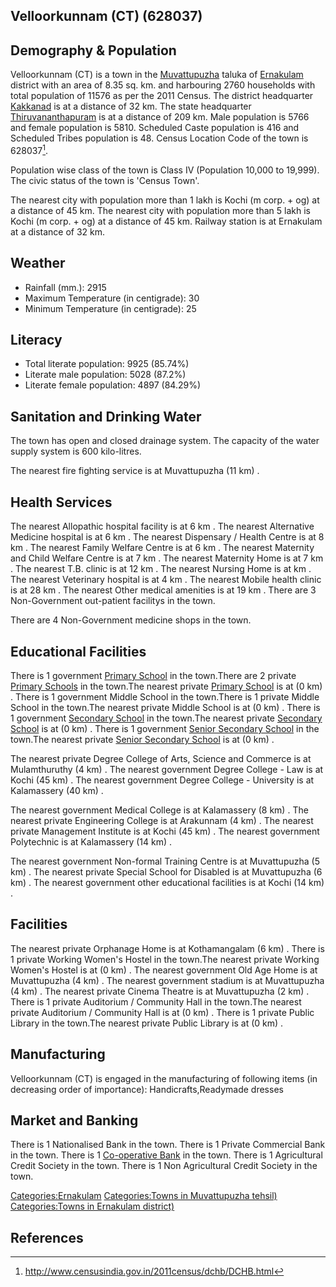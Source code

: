{{Infobox settlement
| name=Velloorkunnam (CT)
| native_name=
| native_name_lang=
| other_name=
| nickname=
| settlement_type=Town
| image_skyline=
| image_alt=
| image_caption=
| pushpin_map=India Kerala
| pushpin_label_position=right
| pushpin_map_alt=
| pushpin_map_caption=Location in Kerala, India
| latd=
| latm=
| lats=
| latNS=
| longd=
| longm=
| longs=
| longEW=
| coordinates_display=inline,title
| subdivision_type=Country
| subdivision_name={{flag|India}}
| subdivision_type1=[[States and territories of India|State]]
| subdivision_name1=Kerala 
| subdivision_type2=[[List of districts of India|District]]
| subdivision_name2=Ernakulam
| subdivision_type3=Tahsil
| subdivision_name3=Muvattupuzha 
| website=
| established_title=<!-- Established -->
| established_date=
| founder=
| named_for=
| government_type=
| governing_body=
| unit_pref=Metric
| area_footnotes=
| area_rank=
| area_total_km2=8.35
| elevation_footnotes=
| elevation_m=
| population_total=11576
| population_as_of=2011
| population_rank=
| population_density_km2=1386
| population_demonym=
| population_footnotes=
| demographics_type1=Languages=
| demographics1_title1=Official=
| demographics1_info1=[[Malayalam language|Malayalam]]
| timezone1=[[Indian Standard Time|IST]]
| utc_offset1==+5:30
| postal_code_type=[[Postal Index Number|PIN]]
| postal_code=
| area_code_type=Telephone code
| area_code=
| registration_plate=
| blank1_name_sec1=Nearest city
| blank1_info_sec1=[[Kochi (m corp. + og) ]]
| blank2_name_sec1=[[Human sex ratio|Sex ratio]]
| blank2_info_sec1=1007
| blank3_name_sec1=Literacy
| blank3_info_sec1=85.74%
| blank1_name_sec2=[[2011 Census of India|2011 census]] code
| blank1_info_sec2=628037
| footnotes=
}}

== Velloorkunnam (CT) (628037) ==

== Demography & Population ==

Velloorkunnam (CT) is a town in the [[Muvattupuzha ]] taluka of [[Ernakulam]] district with an area of 8.35 sq. km. and harbouring 2760 households with total population of 11576 as per the 2011 Census. The district headquarter [[Kakkanad]] is at a distance of 32 km. The state headquarter [[Thiruvananthapuram]] is at a distance of 209 km. Male population is 5766 and female population is 5810. Scheduled Caste population is 416 and Scheduled Tribes population is 48. Census Location Code of the town is 628037<ref>http://www.censusindia.gov.in/2011census/dchb/DCHB.html</ref>.

Population wise class of the town is Class IV (Population 10,000 to 19,999).
The civic status of the town is 'Census Town'.

The nearest city with population more than 1 lakh is Kochi (m corp. + og)  at a distance of 45 km. The nearest city with population more than 5 lakh is Kochi (m corp. + og)  at a distance of 45 km. Railway station is at Ernakulam at a distance of 32 km.


== Weather ==  
* Rainfall (mm.): 2915 
* Maximum Temperature (in centigrade): 30
* Minimum Temperature (in centigrade): 25


== Literacy ==  
* Total literate population: 9925 (85.74%)
* Literate male population: 5028 (87.2%)
* Literate female population: 4897 (84.29%)


== Sanitation and Drinking Water ==  
The town has open and closed drainage system.
The capacity of the water supply system is 600 kilo-litres.

The nearest fire fighting service is at Muvattupuzha (11 km) .


== Health Services ==
The nearest Allopathic hospital facility is at 6 km .
The nearest Alternative Medicine hospital is at 6 km .
The nearest Dispensary / Health Centre is at 8 km .
The nearest Family Welfare Centre is at 6 km .
The nearest Maternity and Child Welfare Centre is at 7 km .
The nearest Maternity Home is at 7 km .
The nearest T.B. clinic is at 12 km .
The nearest Nursing Home is at  km .
The nearest Veterinary hospital is at 4 km .
The nearest Mobile health clinic is at 28 km .
The nearest Other medical amenities is at 19 km .
There are 3 Non-Government out-patient facilitys in the town.


There are 4 Non-Government medicine shops in the town.


== Educational Facilities ==
There is 1 government [[Primary School]] in the town.There are 2 private [[Primary School]]s in the town.The nearest private [[Primary School]] is at  (0 km) .
There is 1 government Middle School in the town.There is 1 private Middle School in the town.The nearest private Middle School is at  (0 km) .
There is 1 government [[Secondary School]] in the town.The nearest private [[Secondary School]] is at  (0 km) .
There is 1 government [[Senior Secondary School]] in the town.The nearest private [[Senior Secondary School]] is at  (0 km) .
 
 
 
 
 
The nearest private Degree College of Arts, Science and Commerce is at Mulamthuruthy  (4 km) .
The nearest government Degree College - Law is at Kochi (45 km) .
The nearest government Degree College - University is at Kalamassery (40 km) .
 
The nearest government Medical College is at Kalamassery (8 km) .
The nearest private Engineering College is at Arakunnam (4 km) .
The nearest private Management Institute is at Kochi (45 km) .
The nearest government Polytechnic is at Kalamassery (14 km) .
 
The nearest government Non-formal Training Centre is at Muvattupuzha (5 km) .
The nearest private Special School for Disabled is at Muvattupuzha (6 km) .
The nearest government other educational facilities is at Kochi (14 km) .


== Facilities ==
The nearest private Orphanage Home is at Kothamangalam (6 km) .
There is 1 private Working Women's Hostel in the town.The nearest private Working Women's Hostel is at  (0 km) .
The nearest government Old Age Home is at Muvattupuzha  (4 km) .
The nearest government stadium is at Muvattupuzha  (4 km) .
The nearest private Cinema Theatre is at Muvattupuzha (2 km) .
There is 1 private Auditorium / Community Hall in the town.The nearest private Auditorium / Community Hall is at  (0 km) .
There is 1 private Public Library in the town.The nearest private Public Library is at  (0 km) .


== Manufacturing ==
Velloorkunnam (CT) is engaged in the manufacturing of following items (in decreasing order of importance): Handicrafts,Readymade dresses


== Market and Banking ==
There is 1 Nationalised Bank in the town.
There is 1 Private Commercial Bank in the town.
There is 1 [[Co-operative Bank]] in the town.
There is 1 Agricultural Credit Society in the town.
There is 1 Non Agricultural Credit Society in the town.


[[Categories:Ernakulam]]
[[Categories:Towns in Muvattupuzha  tehsil)]]
[[Categories:Towns in Ernakulam district)]]


== References ==
{{Reflist}}


